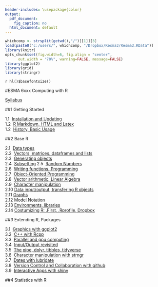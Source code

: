 ---
header-includes: \usepackage{color}
output:
  pdf_document:
    fig_caption: no
  html_document: default
---

<style>
table, th, td { text-align:right; }
th, td {padding: 10px;}
</style>

```{r, echo=FALSE, warning=FALSE, message=FALSE}
whichcomp <- strsplit(getwd(),"/")[[1]][3]
load(paste0("c:/users/", whichcomp, "/Dropbox/Resma3/Resma3.RData"))
library(knitr)
opts_chunk$set(fig.width=6, fig.align = "center", 
      out.width = "70%", warning=FALSE, message=FALSE)
library(ggplot2)
library(grid)
library(stringr)
```
`r hl()$basefontsize()`

#ESMA 6xxx Computing with R

[Syllabus](syl.html)

##1  Getting Started

1.1&nbsp;  [Installation and Updating](install.html)  
1.2&nbsp;  [R Markdown, HTML and Latex](rmark.html)  
1.2&nbsp;  [History, Basic Usage](general.stuff.Rmd)  

##2  Base R

2.1&nbsp; [Data types](datatypes.html)  
2.2&nbsp; [Vectors, matrices, dataframes and lists](dataformats.html)  
2.3&nbsp; [Generating objects](generate.vectors.html)  
2.4&nbsp; [Subsetting](subset.html)
2.5&nbsp; [Random Numbers](random.numbers.html)  
2.6&nbsp; [Writing functions, Programming](write.functions.html)  
2.7&nbsp; [Object-Oriented Programming](object.oriented.Rmd)  
2.8&nbsp; [Vector arithmetic, Linear Algebra](vector.arithmetic.html)   
2.9&nbsp; [Character manipulation](character.html)  
2.10 [Data input/output, transfering R objects](io.html)   
2.11 [Graphs](graphs.html)  
2.12 [Model Notation](model.notation.html)  
2.13 [Environments, libraries](environments.html)    
2.14 [Costumizing R: .First, .Rprofile, Dropbox](customization.html)  

##3  Extending R, Packages

3.1&nbsp; [Graphics with ggplot2](ggplot2.html)  
3.2&nbsp; [C++ with Rcpp](rcpp.html)  
3.3&nbsp; [Parallel and gpu computing](parallel.html)  
3.4&nbsp; [Input/Output revisited](io1.hmtl)  
3.5&nbsp; [The pipe, dplyr, tibbles, tidyverse](pipe.html)  
3.6&nbsp; [Character manipulation with strngr](character1.html)  
3.7&nbsp; [Dates with lubridate](dates.html)  
3.8&nbsp; [Version Control and Collaboration with github](github.html)  
3.9&nbsp; [Interactive Apps with shiny](shiny.html)  


##4  Statistics with R
